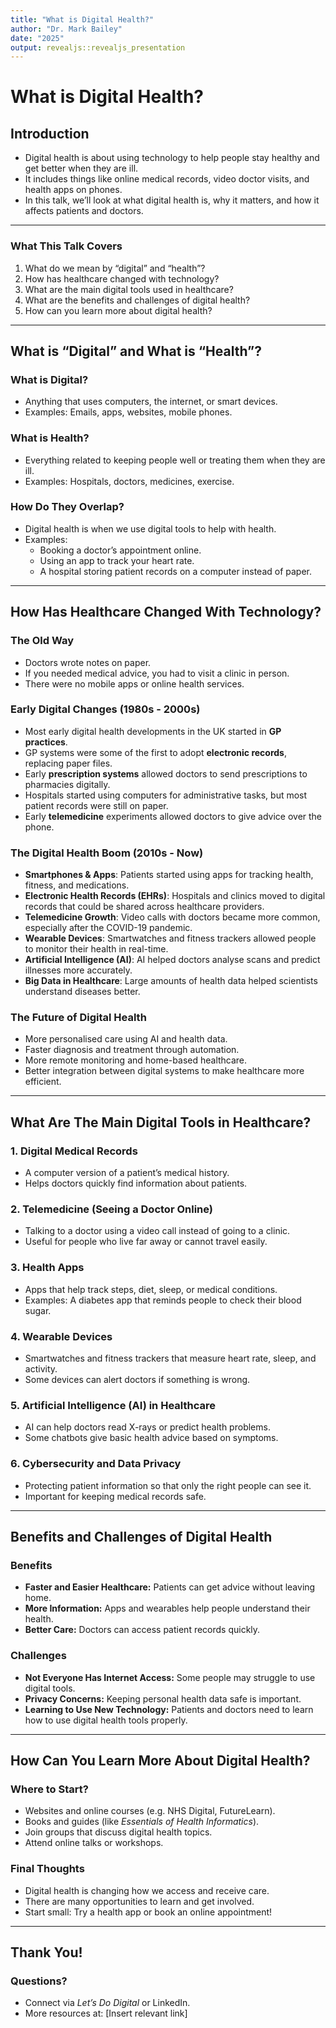 ```yaml
---
title: "What is Digital Health?"
author: "Dr. Mark Bailey"
date: "2025"
output: revealjs::revealjs_presentation
---
```


# What is Digital Health?

## Introduction

- Digital health is about using technology to help people stay healthy and get better when they are ill.
- It includes things like online medical records, video doctor visits, and health apps on phones.
- In this talk, we’ll look at what digital health is, why it matters, and how it affects patients and doctors.

---

### What This Talk Covers

1. What do we mean by "digital" and "health"?
2. How has healthcare changed with technology?
3. What are the main digital tools used in healthcare?
4. What are the benefits and challenges of digital health?
5. How can you learn more about digital health?

---

## What is "Digital" and What is "Health"?

### **What is Digital?**

- Anything that uses computers, the internet, or smart devices.
- Examples: Emails, apps, websites, mobile phones.

### **What is Health?**

- Everything related to keeping people well or treating them when they are ill.
- Examples: Hospitals, doctors, medicines, exercise.

### **How Do They Overlap?**

- Digital health is when we use digital tools to help with health.
- Examples:
  - Booking a doctor’s appointment online.
  - Using an app to track your heart rate.
  - A hospital storing patient records on a computer instead of paper.

---

## How Has Healthcare Changed With Technology?

### **The Old Way**

- Doctors wrote notes on paper.
- If you needed medical advice, you had to visit a clinic in person.
- There were no mobile apps or online health services.

### **Early Digital Changes (1980s - 2000s)**

- Most early digital health developments in the UK started in **GP practices**.
- GP systems were some of the first to adopt **electronic records**, replacing paper files.
- Early **prescription systems** allowed doctors to send prescriptions to pharmacies digitally.
- Hospitals started using computers for administrative tasks, but most patient records were still on paper.
- Early **telemedicine** experiments allowed doctors to give advice over the phone.

### **The Digital Health Boom (2010s - Now)**

- **Smartphones & Apps**: Patients started using apps for tracking health, fitness, and medications.
- **Electronic Health Records (EHRs)**: Hospitals and clinics moved to digital records that could be shared across healthcare providers.
- **Telemedicine Growth**: Video calls with doctors became more common, especially after the COVID-19 pandemic.
- **Wearable Devices**: Smartwatches and fitness trackers allowed people to monitor their health in real-time.
- **Artificial Intelligence (AI)**: AI helped doctors analyse scans and predict illnesses more accurately.
- **Big Data in Healthcare**: Large amounts of health data helped scientists understand diseases better.

### **The Future of Digital Health**

- More personalised care using AI and health data.
- Faster diagnosis and treatment through automation.
- More remote monitoring and home-based healthcare.
- Better integration between digital systems to make healthcare more efficient.

---

## What Are The Main Digital Tools in Healthcare?

### **1. Digital Medical Records**

- A computer version of a patient’s medical history.
- Helps doctors quickly find information about patients.

### **2. Telemedicine (Seeing a Doctor Online)**

- Talking to a doctor using a video call instead of going to a clinic.
- Useful for people who live far away or cannot travel easily.

### **3. Health Apps**

- Apps that help track steps, diet, sleep, or medical conditions.
- Examples: A diabetes app that reminds people to check their blood sugar.

### **4. Wearable Devices**

- Smartwatches and fitness trackers that measure heart rate, sleep, and activity.
- Some devices can alert doctors if something is wrong.

### **5. Artificial Intelligence (AI) in Healthcare**

- AI can help doctors read X-rays or predict health problems.
- Some chatbots give basic health advice based on symptoms.

### **6. Cybersecurity and Data Privacy**

- Protecting patient information so that only the right people can see it.
- Important for keeping medical records safe.

---

## Benefits and Challenges of Digital Health

### **Benefits**

- **Faster and Easier Healthcare:** Patients can get advice without leaving home.
- **More Information:** Apps and wearables help people understand their health.
- **Better Care:** Doctors can access patient records quickly.

### **Challenges**

- **Not Everyone Has Internet Access:** Some people may struggle to use digital tools.
- **Privacy Concerns:** Keeping personal health data safe is important.
- **Learning to Use New Technology:** Patients and doctors need to learn how to use digital health tools properly.

---

## How Can You Learn More About Digital Health?

### **Where to Start?**

- Websites and online courses (e.g. NHS Digital, FutureLearn).
- Books and guides (like _Essentials of Health Informatics_).
- Join groups that discuss digital health topics.
- Attend online talks or workshops.

### **Final Thoughts**

- Digital health is changing how we access and receive care.
- There are many opportunities to learn and get involved.
- Start small: Try a health app or book an online appointment!

---

## Thank You!

### Questions?

- Connect via _Let’s Do Digital_ or LinkedIn.
- More resources at: [Insert relevant link]
